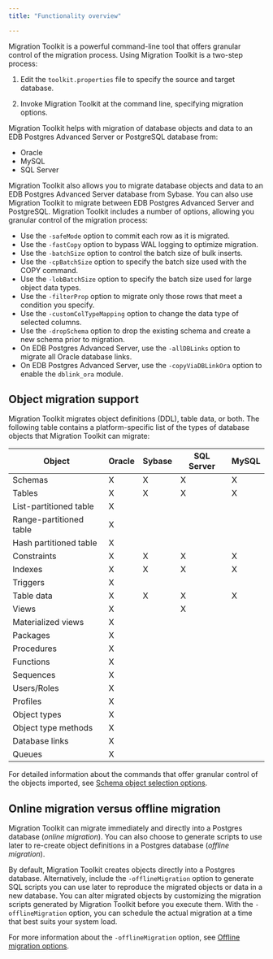 ```yaml
---
title: "Functionality overview"

---
```


<div id="functionality_overview" class="registered_link"></div>

Migration Toolkit is a powerful command-line tool that offers granular control of the migration process. Using Migration Toolkit is a two-step process:

1.  Edit the `toolkit.properties` file to specify the source and target database.

2.  Invoke Migration Toolkit at the command line, specifying migration options.

Migration Toolkit helps with migration of database objects and data to an EDB Postgres Advanced Server or PostgreSQL database from:

-   Oracle
-   MySQL
-   SQL Server

Migration Toolkit also allows you to migrate database objects and data to an EDB Postgres Advanced Server database from Sybase. You can also use Migration Toolkit to migrate between EDB Postgres Advanced Server and PostgreSQL. Migration Toolkit includes a number of options, allowing you granular control of the migration process:

-   Use the `-safeMode` option to commit each row as it is migrated.
-   Use the `-fastCopy` option to bypass WAL logging to optimize migration.
-   Use the `-batchSize` option to control the batch size of bulk inserts.
-   Use the `-cpBatchSize` option to specify the batch size used with the COPY command.
-   Use the `-lobBatchSize` option to specify the batch size used for large object data types.
-   Use the `-filterProp` option to migrate only those rows that meet a condition you specify.
-   Use the `-customColTypeMapping` option to change the data type of selected columns.
-   Use the `-dropSchema` option to drop the existing schema and create a new schema prior to migration.
-   On EDB Postgres Advanced Server, use the `-allDBLinks` option to migrate all Oracle database links.
-   On EDB Postgres Advanced Server, use the `-copyViaDBLinkOra` option to enable the `dblink_ora` module.

## Object migration support

Migration Toolkit migrates object definitions (DDL), table data, or both. The following table contains a platform-specific list of the types of database objects that Migration Toolkit can migrate:

| Object                  | Oracle | Sybase | SQL Server | MySQL |
| ----------------------- | ------ | ------ | ---------- | ----- |
| Schemas                 | X      | X      | X          | X     |
| Tables                  | X      | X      | X          | X     |
| List-partitioned table  | X      |        |            |       |
| Range-partitioned table | X      |        |            |       |
| Hash partitioned table  | X      |        |            |       |
| Constraints             | X      | X      | X          | X     |
| Indexes                 | X      | X      | X          | X     |
| Triggers                | X      |        |            |       |
| Table data              | X      | X      | X          | X     |
| Views                   | X      |        | X          |       |
| Materialized views      | X      |        |            |       |
| Packages                | X      |        |            |       |
| Procedures              | X      |        |            |       |
| Functions               | X      |        |            |       |
| Sequences               | X      |        |            |       |
| Users/Roles             | X      |        |            |       |
| Profiles                | X      |        |            |       |
| Object types            | X      |        |            |       |
| Object type methods     | X      |        |            |       |
| Database links          | X      |        |            |       |
| Queues                  | X      |        |            |       |

For detailed information about the commands that offer granular control of the objects imported, see [Schema object selection options](08_mtk_command_options/#schema_select).

## Online migration versus offline migration

Migration Toolkit can migrate immediately and directly into a Postgres database (*online migration*). You can also choose to generate scripts to use later to re-create object definitions in a Postgres database (*offline migration*).

By default, Migration Toolkit creates objects directly into a Postgres database. Alternatively, include the `-offlineMigration` option to generate SQL scripts you can use later to reproduce the migrated objects or data in a new database. You can alter migrated objects by customizing the migration scripts generated by Migration Toolkit before you execute them. With the `-offlineMigration` option, you can schedule the actual migration at a time that best suits your system load.

For more information about the `-offlineMigration` option, see [Offline migration options](08_mtk_command_options/#offline_migration).
